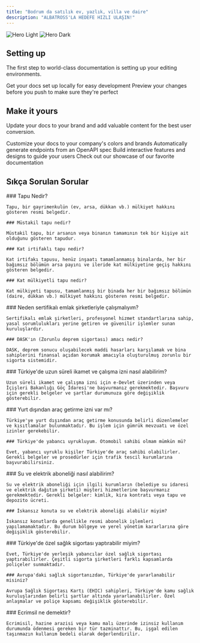 ```yaml
---
title: "Bodrum da satılık ev, yazlık, villa ve daire"
description: "ALBATROSS'LA HEDEFE HIZLI ULAŞIN!"
---
```


<img alt="Hero Light" classname="block dark:hidden" src="/images/albatross.jpg" />

<img alt="Hero Dark" classname="hidden dark:block" src="/images/albatross.jpg" />

## Setting up

The first step to world-class documentation is setting up your editing environments.

<CardGroup cols={2}>
  <Card title="Edit Your Docs" icon="pen-to-square" href="https://mintlify.com/docs/quickstart">
    Get your docs set up locally for easy development
  </Card>

  <Card title="Preview Changes" icon="image" href="https://mintlify.com/docs/development">
    Preview your changes before you push to make sure they're perfect
  </Card>
</CardGroup>

## Make it yours

Update your docs to your brand and add valuable content for the best user conversion.

<CardGroup cols={2}>
  <Card title="Customize Style" icon="palette" href="https://mintlify.com/docs/settings/global">
    Customize your docs to your company's colors and brands
  </Card>

  <Card title="Reference APIs" icon="code" href="https://mintlify.com/docs/api-playground/openapi">
    Automatically generate endpoints from an OpenAPI spec
  </Card>

  <Card title="Add Components" icon="screwdriver-wrench" href="https://mintlify.com/docs/components/accordion">
    Build interactive features and designs to guide your users
  </Card>

  <Card title="Get Inspiration" icon="stars" href="https://mintlify.com/customers">
    Check out our showcase of our favorite documentation
  </Card>
</CardGroup>

## Sıkça Sorulan Sorular

<AccordionGroup>
  <Accordion title="Tapu İşlemleri">
    ### Tapu Nedir?

    Tapu, bir gayrimenkulün (ev, arsa, dükkan vb.) mülkiyet hakkını gösteren resmi belgedir.

    ### Müstakil tapu nedir?

    Müstakil tapu, bir arsanın veya binanın tamamının tek bir kişiye ait olduğunu gösteren tapudur.

    ### Kat irtifaklı tapu nedir?

    Kat irtifakı tapusu, henüz inşaatı tamamlanmamış binalarda, her bir bağımsız bölümün arsa payını ve ileride kat mülkiyetine geçiş hakkını gösteren belgedir.

    ### Kat mülkiyetli tapu nedir?

    Kat mülkiyeti tapusu, tamamlanmış bir binada her bir bağımsız bölümün (daire, dükkan vb.) mülkiyet hakkını gösteren resmi belgedir.
  </Accordion>

  <Accordion title="Emlak ve Sigorta">
    ### Neden sertifikalı emlak şirketleriyle çalışmalıyım?

    Sertifikalı emlak şirketleri, profesyonel hizmet standartlarına sahip, yasal sorumlulukları yerine getiren ve güvenilir işlemler sunan kuruluşlardır.

    ### DASK'ın (Zorunlu deprem sigortası) amacı nedir?

    DASK, deprem sonucu oluşabilecek maddi hasarları karşılamak ve bina sahiplerini finansal açıdan korumak amacıyla oluşturulmuş zorunlu bir sigorta sistemidir.
  </Accordion>

  <Accordion title="İkamet ve Çalışma İzinleri">
    ### Türkiye'de uzun süreli ikamet ve çalışma izni nasıl alabilirim?

    Uzun süreli ikamet ve çalışma izni için e-Devlet üzerinden veya İçişleri Bakanlığı Göç İdaresi'ne başvurmanız gerekmektedir. Başvuru için gerekli belgeler ve şartlar durumunuza göre değişiklik gösterebilir.
  </Accordion>

  <Accordion title="Araç ve Ulaşım">
    ### Yurt dışından araç getirme izni var mı?

    Türkiye'ye yurt dışından araç getirme konusunda belirli düzenlemeler ve kısıtlamalar bulunmaktadır. Bu işlem için gümrük mevzuatı ve özel izinler gerekebilir.

    ### Türkiye'de yabancı uyrukluyum. Otomobil sahibi olmam mümkün mü?

    Evet, yabancı uyruklu kişiler Türkiye'de araç sahibi olabilirler. Gerekli belgeler ve prosedürler için trafik tescil kurumlarına başvurabilirsiniz.
  </Accordion>

  <Accordion title="Abonelik İşlemleri">
    ### Su ve elektrik aboneliği nasıl alabilirim?

    Su ve elektrik aboneliği için ilgili kurumların (belediye su idaresi ve elektrik dağıtım şirketi) müşteri hizmetlerine başvurmanız gerekmektedir. Gerekli belgeler: kimlik, kira kontratı veya tapu ve depozito ücreti.

    ### İskansız konuta su ve elektrik aboneliği alabilir miyim?

    İskansız konutlarda genellikle resmi abonelik işlemleri yapılamamaktadır. Bu durum bölgeye ve yerel yönetim kararlarına göre değişiklik gösterebilir.
  </Accordion>

  <Accordion title="Sağlık Sigortası">
    ### Türkiye'de özel sağlık sigortası yaptırabilir miyim?

    Evet, Türkiye'de yerleşik yabancılar özel sağlık sigortası yaptırabilirler. Çeşitli sigorta şirketleri farklı kapsamlarda poliçeler sunmaktadır.

    ### Avrupa'daki sağlık sigortanızdan, Türkiye'de yararlanabilir misiniz?

    Avrupa Sağlık Sigortası Kartı (EHIC) sahipleri, Türkiye'de kamu sağlık kuruluşlarından belirli şartlar altında yararlanabilirler. Özel anlaşmalar ve poliçe kapsamı değişiklik gösterebilir.
  </Accordion>

  <Accordion title="Diğer">
    ### Ecrimsil ne demektir?

    Ecrimisil, hazine arazisi veya kamu malı üzerinde izinsiz kullanım durumunda ödenmesi gereken bir tür tazminattır. Bu, işgal edilen taşınmazın kullanım bedeli olarak değerlendirilir.
  </Accordion>
</AccordionGroup>
